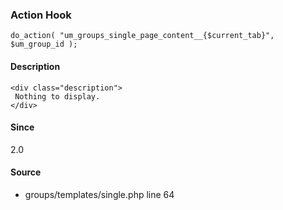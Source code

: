 
<UMBreadCrumb type="action"/>

### Action Hook    
    
```
do_action( "um_groups_single_page_content__{$current_tab}", $um_group_id );
```

#### Description
    <div class="description">
     Nothing to display.
    </div>

#### Since
<div class="description">
2.0
</div>

#### Source
  - <Link href="https://github.com/ultimatemember/groups/tree/2.3.0/templates/single.php#L64">groups/templates/single.php</Link> <Link href="https://github.com/ultimatemember/groups/tree/2.3.0/templates/single.php#L64">line 64</Link>

